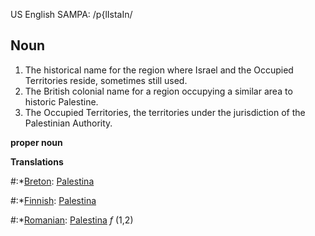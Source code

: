 US English SAMPA: /p{lIstaIn/

==Noun==
#The historical name for the region where Israel and the Occupied Territories reside, sometimes still used.
#The British colonial name for a region occupying a similar area to historic Palestine.
#The Occupied Territories, the territories under the jurisdiction of the Palestinian Authority.

'''proper noun'''

'''Translations'''

#:*[[Breton]]: [[Palestina]]
#:*[[Finnish]]: [[Palestina]]
#:*[[Romanian]]: [[Palestina]] ''f'' (1,2)